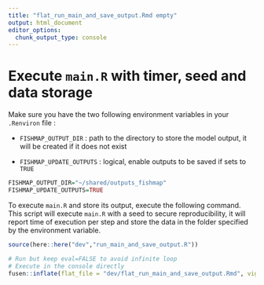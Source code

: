 ```yaml
---
title: "flat_run_main_and_save_output.Rmd empty"
output: html_document
editor_options: 
  chunk_output_type: console
---
```


# Execute `main.R` with timer, seed and data storage

Make sure you have the two following environment variables in your `.Renviron` file :

* `FISHMAP_OUTPUT_DIR` : path to the directory to store the model output, it will be created if it does not exist

* `FISHMAP_UPDATE_OUTPUTS` : logical, enable outputs to be saved if sets to `TRUE`

```r
FISHMAP_OUTPUT_DIR="~/shared/outputs_fishmap"
FISHMAP_UPDATE_OUTPUTS=TRUE
```

To execute `main.R` and store its output, execute the following command.
This script will execute `main.R` with a seed to secure reproducibility, it will report time of execution per step and store the data in the folder specified by the environment variable.

```r
source(here::here("dev","run_main_and_save_output.R"))
```


```r
# Run but keep eval=FALSE to avoid infinite loop
# Execute in the console directly
fusen::inflate(flat_file = "dev/flat_run_main_and_save_output.Rmd", vignette_name = "Execute main")
```


